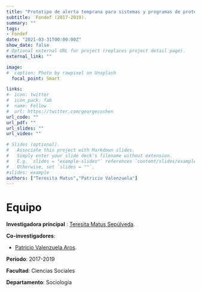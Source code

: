 ```yaml
---
title: "Prototipo de alerta temprana para sistemas y programas de protección a la infancia desde un enfoque de derechos"
subtitle:  Fondef (2017-2019).
summary: ""
tags:
- Fondef
date: "2021-03-31T00:00:00Z"
show_date: false
# Optional external URL for project (replaces project detail page).
external_link: ""

image:
#  caption: Photo by rawpixel on Unsplash
  focal_point: Smart

links:
#- icon: twitter
#  icon_pack: fab
#  name: Follow
#  url: https://twitter.com/georgecushen
url_code: ""
url_pdf: ""
url_slides: ""
url_video: ""

# Slides (optional).
#   Associate this project with Markdown slides.
#   Simply enter your slide deck's filename without extension.
#   E.g. `slides = "example-slides"` references `content/slides/example-slides.md`.
#   Otherwise, set `slides = ""`.
#slides: example
authors: ["Teresita Matus","Patricio Valenzuela"]
---
```


# Equipo

**Investigadora principal** : [Teresita Matus Sepúlveda](../../../authors/teresita-matus/).

**Co-investigadores**:

- [Patricio Valenzuela Aros](../../../authors/patricio-valenzuela/).


**Periodo**: 2017-2019

**Facultad**: Ciencias Sociales

**Departamento**: Sociología

